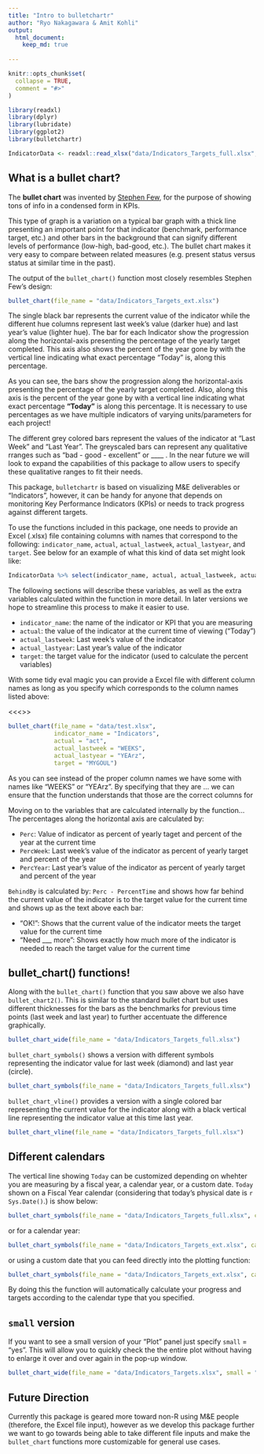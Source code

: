 ```yaml
---
title: "Intro to bulletchartr"
author: "Ryo Nakagawara & Amit Kohli"
output: 
  html_document:
    keep_md: true
        
---
```


```r
knitr::opts_chunk$set(
  collapse = TRUE,
  comment = "#>"
)
```
```r
library(readxl)
library(dplyr)
library(lubridate)
library(ggplot2)
library(bulletchartr)

IndicatorData <- readxl::read_xlsx("data/Indicators_Targets_full.xlsx", sheet = "Sheet1")

```

## What is a bullet chart?

The __bullet chart__ was invented by [Stephen Few](https://www.perceptualedge.com/articles/misc/Bullet_Graph_Design_Spec.pIndicatorData), for the purpose of showing tons of info in a condensed form in KPIs.

This type of graph is a variation on a typical bar graph with a thick line presenting an important point for that indicator (benchmark, performance target, etc.) and other bars in the background that can signify different levels of performance (low-high, bad-good, etc.). The bullet chart makes it very easy to compare between related measures (e.g. present status versus status at similar time in the past).

The output of the `bullet_chart()` function most closely resembles Stephen Few's design: 

```r
bullet_chart(file_name = "data/Indicators_Targets_ext.xlsx")
```

The single black bar represents the current value of the indicator while the different hue columns represent last week's value (darker hue) and last year's value (lighter hue). The bar for each Indicator show the progression along the horizontal-axis presenting the percentage of the yearly target completed. This axis also shows the percent of the year gone by with the vertical line indicating what exact percentage "Today" is, along this percentage. 

As you can see, the bars show the progression along the horizontal-axis presenting the percentage of the yearly target completed. Also, along this axis is the percent of the year gone by with a vertical line indicating what exact percentage __"Today"__ is along this percentage. It is necessary to use percentages as we have multiple indicators of varying units/parameters for each project! 

The different grey colored bars represent the values of the indicator at "Last Week" and "Last Year". The greyscaled bars can represent any qualitative rranges such as "bad - good - excellent" or ____ . In the near future we will look to expand the capabilities of this package to allow users to specify these qualitative ranges to fit their needs. 

This package, `bulletchartr` is based on visualizing M&E deliverables or "Indicators", however, it can be handy for anyone that depends on monitoring Key Performance Indicators (KPIs) or needs to track progress against different targets. 

To use the functions included in this package, one needs to provide an Excel (.xlsx) file containing columns with names that correspond to the following: `indicator_name`, `actual`, `actual_lastweek`, `actual_lastyear`, and `target`. See below for an example of what this kind of data set might look like: 

```r
IndicatorData %>% select(indicator_name, actual, actual_lastweek, actual_lastyear, target) %>% glimpse()
```


The following sections will describe these variables, as well as the extra variables calculated within the function in more detail. In later versions we hope to streamline this process to make it easier to use. 

* `indicator_name`: the name of the indicator or KPI that you are measuring
* `actual`: the value of the indicator at the current time of viewing ("Today")
* `actual_lastweek`: Last week's value of the indicator
* `actual_lastyear`: Last year's value of the indicator
* `target`: the target value for the indicator (used to calculate the percent variables)

With some tidy eval magic you can provide a Excel file with different column names as long as you specify which corresponds to the column names listed above:

<<<<IMAGE OF EXCEL FILE WITH DIFFERENT COLUMN NAMES>>>

```r

bullet_chart(file_name = "data/test.xlsx",
             indicator_name = "Indicators",
             actual = "act",
             actual_lastweek = "WEEKS",
             actual_lastyear = "YEArz",
             target = "MYGOUL")

```

As you can see instead of the proper column names we have some with names like "WEEKS" or "YEArz". By specifying that they are ... we can ensure that the function understands that those are the correct columns for 


Moving on to the variables that are calculated internally by the function... 
The percentages along the horizontal axis are calculated by: 

* `Perc`: Value of indicator as percent of yearly taget and percent of the year at the current time
* `PercWeek`: Last week's value of the indicator as percent of yearly target and percent of the year
* `PercYear`: Last year's value of the indicator as percent of yearly target and percent of the year

`BehindBy` is calculated by: `Perc - PercentTime` and shows how far behind the current value of the indicator is to the target value for the current time and shows up as the text above each bar: 

* "OK!": Shows that the current value of the indicator meets the target value for the current time
* "Need ___ more": Shows exactly how much more of the indicator is needed to reach the target value for the current time


## bullet_chart() functions!

Along with the `bullet_chart()` function that you saw above we also have `bullet_chart2()`.
This is similar to the standard bullet chart but uses different thicknesses for the bars as the benchmarks for previous time points (last week and last year) to further
accentuate the difference graphically.

```r
bullet_chart_wide(file_name = "data/Indicators_Targets_full.xlsx")
```


`bullet_chart_symbols()` shows a version with different symbols representing the indicator value for 
last week (diamond) and last year (circle).

```r
bullet_chart_symbols(file_name = "data/Indicators_Targets_full.xlsx")
```


`bullet_chart_vline()` provides a version with a single colored bar representing the current value
for the indicator along with a black vertical line representing the indicator value at this time
last year.

```r
bullet_chart_vline(file_name = "data/Indicators_Targets_full.xlsx")

```

## Different calendars

The vertical line showing `Today` can be customized depending on whehter you are measuring by a fiscal year, a calendar year, or a custom date. `Today` shown on a Fiscal Year calendar (considering that today's physical date is `r Sys.Date()`.) is show below:

```r
bullet_chart_symbols(file_name = "data/Indicators_Targets_full.xlsx", cal_type = "fis")
```

or for a calendar year:

```r
bullet_chart_symbols(file_name = "data/Indicators_Targets_ext.xlsx", cal_type = "cal")
```

or using a custom date that you can feed directly into the plotting function:

```r
bullet_chart_symbols(file_name = "data/Indicators_Targets_ext.xlsx", cal_type = "2018/02/15")
```

By doing this the function will automatically calculate your progress and targets according to the calendar type that you specified.

## `small` version

If you want to see a small version of your "Plot" panel just specify `small` = "yes". This will allow you to quickly check the the entire plot without having to enlarge it over and over again in the pop-up window.


```r

bullet_chart_wide(file_name = "data/Indicators_Targets.xlsx", small = "yes")

```



## Future Direction

Currently this package is geared more toward non-R using M&E people (therefore, the Excel file input), however as we develop this package further we want to go towards being able to take different file inputs and make the `bullet_chart` functions more customizable for general use cases. 

